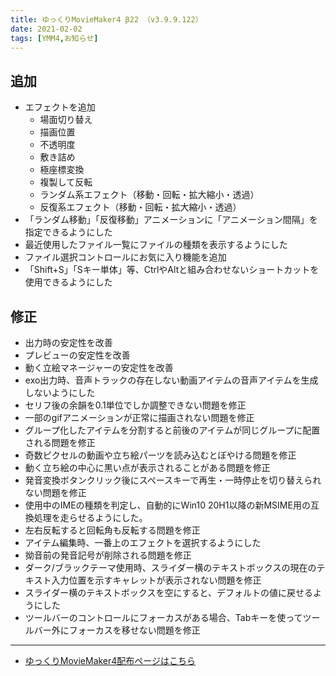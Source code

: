 ```yaml
---
title: ゆっくりMovieMaker4 β22 （v3.9.9.122）
date: 2021-02-02
tags: [YMM4,お知らせ]
---
```

## 追加
- エフェクトを追加
  - 場面切り替え
  - 描画位置
  - 不透明度
  - 敷き詰め
  - 極座標変換
  - 複製して反転
  - ランダム系エフェクト（移動・回転・拡大縮小・透過）
  - 反復系エフェクト（移動・回転・拡大縮小・透過）
- 「ランダム移動」「反復移動」アニメーションに「アニメーション間隔」を指定できるようにした
- 最近使用したファイル一覧にファイルの種類を表示するようにした
- ファイル選択コントロールにお気に入り機能を追加
- 「Shift+S」「Sキー単体」等、CtrlやAltと組み合わせないショートカットを使用できるようにした
## 修正
- 出力時の安定性を改善
- プレビューの安定性を改善
- 動く立絵マネージャーの安定性を改善
- exo出力時、音声トラックの存在しない動画アイテムの音声アイテムを生成しないようにした
- セリフ後の余韻を0.1単位でしか調整できない問題を修正
- 一部のgifアニメーションが正常に描画されない問題を修正
- グループ化したアイテムを分割すると前後のアイテムが同じグループに配置される問題を修正
- 奇数ピクセルの動画や立ち絵パーツを読み込むとぼやける問題を修正
- 動く立ち絵の中心に黒い点が表示されることがある問題を修正
- 発音変換ボタンクリック後にスペースキーで再生・一時停止を切り替えられない問題を修正
- 使用中のIMEの種類を判定し、自動的にWin10 20H1以降の新MSIME用の互換処理を走らせるようにした。
- 左右反転すると回転角も反転する問題を修正
- アイテム編集時、一番上のエフェクトを選択するようにした
- 拗音前の発音記号が削除される問題を修正
- ダーク/ブラックテーマ使用時、スライダー横のテキストボックスの現在のテキスト入力位置を示すキャレットが表示されない問題を修正
- スライダー横のテキストボックスを空にすると、デフォルトの値に戻せるようにした
- ツールバーのコントロールにフォーカスがある場合、Tabキーを使ってツールバー外にフォーカスを移せない問題を修正
---

- [ゆっくりMovieMaker4配布ページはこちら](/ymm4/)